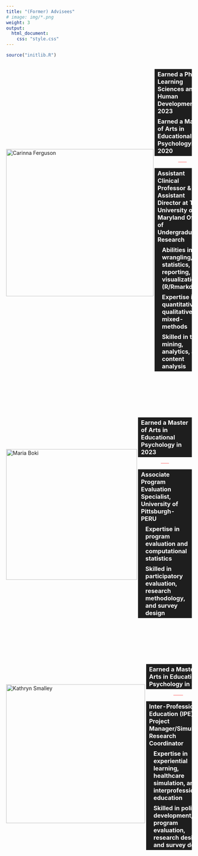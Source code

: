 ```yaml
---
title: "(Former) Advisees"
# image: img/*.png
weight: 3
output:
  html_document:
    css: "style.css"
---
```


<style>
table, 
tbody, 
th, 
td, 
tr, 
.markdown tbody tr:nth-child(2n+1) td, 
.markdown tbody tr:nth-child(2n+1) th,
.markdown tbody tr:nth-child(2n) td, 
.markdown tbody tr:nth-child(2n) th{
  border: none;
  text-align: left;
  background-color: #1e1e1e;
  color: #ffffff;
  vertical-align: center;
}

.holder {
  width: 100%;
  display: flex;
  overflow: hidden;
  align-items: center;
}

</style>

```r
source("initlib.R")
```

<div class="holder">

<div class="left">

<a href="#cari"><img src='/img/photos/cari-name.png' alt='Carinna Ferguson' width='400' align="left"></a>

</div>

<div class="right">

<table>
    <tr><th>Earned a <b>Ph.D. in Learning Sciences and Human Development</b> in 2023</th></tr>
    <tr><th>Earned a <b>Master of Arts in Educational Psychology</b>in 2020</th></tr>
</table>

<center>
<hr style="height:1px;border-width:0;color:#ff6666;background-color:#ff6666;width:15%;">
</center>

<table>
    <tr><th>Assistant Clinical Professor & Assistant Director at The University of Maryland Office of Undergraduate Research</th></tr>
    <tr><th style="padding-left: 20px;">Abilities in data wrangling, statistics, reporting, and visualizations (R/Rmarkdown)</th></tr>
    <tr><th style="padding-left: 20px;">Expertise in quantitative, qualitative, and mixed-methods</th></tr>
    <tr><th style="padding-left: 20px;">Skilled in text mining, analytics, and content analysis</th></tr>
</table>

</div>

</div>
<br>
<br>

<!--
```r
loc <- 
here::here("content", "en", "students", "cari")

icon <-
fa_i(name = "barcode", fill = "#3365B3")
```


<div style="padding-left: 30px;">
```r
paste0("<a href=", loc, " target='_blank'>", icon,"&nbsp;&nbsp; Click here to see her academic profile</a>") %>%
  htmltools::HTML()
```
</div>


<div class="holder">

<div class="left">

<a href="#megan"><img src='/img/photos/megan-name.png' alt='Megan Kruger' width='350' align="left"></a>

</div>

<div class="right">
<br>


<table>
    <tr><th>Advisee since 2021</th></tr>
    <tr><th>Earned a <b><a href="https://www.sru.edu/academics/graduate-programs/environmental-education-master-of-education">Master of Education in Environmental Education </a></b></th></tr>
    <tr><th>Current <b><a href="http://catalog.wvu.edu/graduate/collegeofappliedhumansciences/schoolofeducation/edp/">Master of Arts in Educational Psychology</a></b> student</th></tr>
</table>

<center>
<hr style="height:1px;border-width:0;color:#ff6666;background-color:#ff6666;width:15%;">
</center>


<table>
    <tr><th>Evaluation and Research Specialist for West Virginia University Extension Service</th></tr>
    <tr><th>Expertise in program evaluation, measurement, and computational statistics</th></tr>
    <tr><th>Skilled in participatory evaluation, research methodology, and survey design</th></tr>
</table>

</div>

</div>
-->


<div class="holder">

<div class="left">

<a href="#maria"><img src='/img/photos/maria-name.png' alt='Maria Boki' width='355' align="left"></a>

</div>

<div class="right">
<br>


<table>
     <tr><th>Earned a <b>Master of Arts in Educational Psychology</b> in 2023</th></tr>
<!-- 
    <tr><th>Earned a <b><a href="https://www.geo.wvu.edu/">Master of Science in Geology</a></b></th></tr>
-->
</table>

<center>
<hr style="height:1px;border-width:0;color:#ff6666;background-color:#ff6666;width:15%;">
</center>


<table>
    <tr><th>Associate Program Evaluation Specialist, University of Pittsburgh-PERU</th></tr>
    <tr><th style="padding-left: 20px;">Expertise in program evaluation and computational statistics</th></tr>
    <tr><th style="padding-left: 20px;">Skilled in participatory evaluation, research methodology, and survey design</th></tr>
</table>

</div>

</div>
<br>
<br>

<div class="holder">

<div class="left">

<a href="#katie"><img src='/img/photos/katie-name.png' alt='Kathryn Smalley' width='377' align="left"></a>

</div>

<div class="right">
<br>


<table>
    <tr><th>Earned a <b>Master of Arts in Educational Psychology</b>  in 2023</th></tr>
<!--
    <tr><th>Earned a <b><a href="http://catalog.wvu.edu/undergraduate/eberlycollegeofartsandsciences/criminology/">Bachelor of Arts in Criminology </a></b></th></tr>
-->
</table>

<center>
<hr style="height:1px;border-width:0;color:#ff6666;background-color:#ff6666;width:15%;">
</center>


<table>
    <tr><th>Inter-Professional Education (IPE) Project Manager/Simulation Research Coordinator</th></tr>
   <tr><th style="padding-left: 20px;">Expertise in experiential learning, healthcare simulation, and interprofessional education</th></tr>
    <tr><th style="padding-left: 20px;">Skilled in policy development, program evaluation, research design, and survey design</th></tr>
</table>

</div>

</div>
<br>
